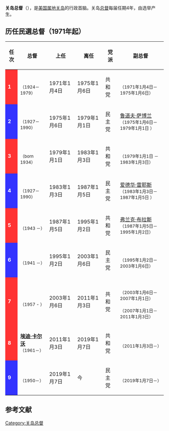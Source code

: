 '''关岛总督'''（{{lang-en|Governor of Guam}}），是[[美國領地|美国属地]][[关岛|关岛]]的行政首脑。关岛[[州長_(美國)|总督]]每届任期4年，由选举产生。

==历任民選总督（1971年起）==
{| class="wikitable" style="text-align: center;"
! 任次
! 总督
! 上任
! 离任
! 党派
! 副总督
|-  
| style="background: #FF3333; color:white;" | '''1'''
|'''{{le|卡洛斯·卡马乔|Carlos Camacho}}'''<br><small>（1924－1979）</small>   
| 1971年1月4日
| 1975年1月6日
|共和党
|{{le|库尔特·莫伊伦|Kurt Moylan}}<br><small>（1971年1月4日－1975年1月6日）</small>
|- 
| style="background: #3333FF; color:white;" | '''2'''
|'''{{le|里卡多·博尔达洛|Ricardo Bordallo}}'''<br><small>（1927－1990）</small>
| 1975年1月6日
| 1979年1月1日 
|民主党
|[[鲁道夫·萨博兰|鲁道夫·萨博兰]]<br><small>（1975年1月6日－1979年1月1日 ）</small>
|- 
| style="background: #FF3333; color:white;" | '''3'''
|'''{{le|保罗·麦克唐纳·卡尔沃|Paul McDonald Calvo}}'''<br><small>（born 1934）</small> 
| 1979年1月1日 
| 1983年1月3日
| 共和党
|{{le|約瑟夫·富蘭克林·阿達|Joseph Franklin Ada|約瑟夫·阿達}}<br><small>（1979年1月1日 －1983年1月3日）</small>
|- 
! style="background: #3333FF; color:white;" | '''4'''
|'''{{le|里卡多·博尔达洛|Ricardo Bordallo}}'''<br><small>（1927－1990）</small> 
| 1983年1月3日
| 1987年1月5日 
| 民主党
|[[爱德华·雷耶斯|爱德华·雷耶斯]]<br><small>（1983年1月3日－1987年1月5日 ）</small>
|- 
| style="background: #FF3333; color:white;" | '''5'''
| '''{{le|約瑟夫·富蘭克林·阿達|Joseph Franklin Ada|約瑟夫·阿達}}'''<br><small>（1943 －）</small>
| 1987年1月5日 
| 1995年1月2日
| 共和党
| [[弗兰克·布拉斯|弗兰克·布拉斯]]<br><small>（1987年1月5日－1995年1月2日）</small>
|- 
| style="background: #3333FF; color:white;" | '''6'''
| '''{{le|卡尔·古铁雷斯|Carl Gutierrez}}'''<br><small>（1941 －）</small>  
| 1995年1月2日
| 2003年1月6日
| 民主党
| {{le|马德琳·博尔达洛|Madeleine Bordallo}}<br><small>（1995年1月2日－2003年1月6日）</small>
|- 
| style="background: #FF3333; color:white;" | '''7'''
| '''{{le|菲力克斯·佩雷斯·卡马乔|Felix Perez Camacho}}'''<br><small>（1957 - ）</small> 
| 2003年1月6日
| 2011年1月3日
| 共和党
| {{le|卡利奥·莫伊伦|Kaleo Moylan}}<br><small>（2003年1月6日－2007年1月1日）</small> <br>{{le|迈克尔·克鲁兹|Michael Cruz}}<br><small>（2007年1月1日－2011年1月3日）</small>
|- 
| style="background: #FF3333; color:white;" | '''8'''
| '''[[埃迪·卡尔沃|埃迪·卡尔沃]]'''<br><small>（1961－）</small> 
| 2011年1月3日
| 2019年1月7日
| 共和党
| {{le|雷·特诺里奥|Ray Tenorio}}<br><small>（2011年1月3日－）</small>
|- 
| style="background: #3333FF; color:white;" | '''9'''
| '''{{le|盧·萊昂·格雷羅|Lou Leon Guerrero}}'''<br><small>（1950－）</small> 
| 2019年1月7日
| 今
| 民主党
| {{le|喬什·特諾里奧|Josh Tenorio}}<br><small>（2019年1月7日－）</small>
|}

==参考文献==
{{reflist}}

{{US Chief Executives}}
{{大洋洲政府首脑}}

[[Category:关岛总督|Category:关岛总督]]